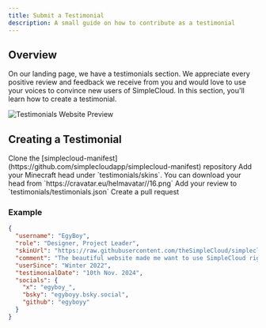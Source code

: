 ```yaml
---
title: Submit a Testimonial
description: A small guide on how to contribute as a testimonial
---
```


## Overview

On our landing page, we have a testimonials section. We appreciate every positive review and feedback we receive from you and would love to use your voices to convince new users of SimpleCloud. In this section, you'll learn how to create a testimonial.

<img
  src="https://github.com/simplecloudapp/branding/blob/main/images/testimonials.png?raw=true"
  alt="Testimonials Website Preview"
  className="w-full rounded-xl border border-zinc-800"
/>

## Creating a Testimonial

<Steps>
  <Step>
    Clone the [simplecloud-manifest](https://github.com/simplecloudapp/simplecloud-manifest) repository
  </Step>
  <Step>
    Add your Minecraft head under `testimonials/skins`. You can download your head from `https://cravatar.eu/helmavatar/<ingamename>/16.png`
  </Step>
  <Step>
    Add your review to `testimonials/testimonials.json`
  </Step>
  <Step>
    Create a pull request
  </Step>
</Steps>

### Example

```json
{
  "username": "EgyBoy",
  "role": "Designer, Project Leader",
  "skinUrl": "https://raw.githubusercontent.com/theSimpleCloud/simplecloud-manifest/refs/heads/main/testimonials/skins/egyboy.png",
  "comment": "The beautiful website made me want to use SimpleCloud right away. The cloud is really user-friendly. The dashboard is cool too. I can easily integrate the API into my systems. Great thing, I'll recommend it!",
  "userSince": "Winter 2022",
  "testimonialDate": "10th Nov. 2024",
  "socials": {
    "x": "egyboy_",
    "bsky": "egyboyy.bsky.social",
    "github": "egyboyy"
  }
}
```
